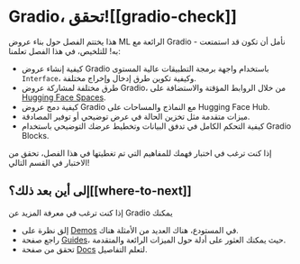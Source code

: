 # Gradio، تحقق![[gradio-check]]

<CourseFloatingBanner
    chapter={9}
    classNames="absolute z-10 right-0 top-0"
/>

هذا يختتم الفصل حول بناء عروض ML الرائعة مع Gradio - نأمل أن تكون قد استمتعت به! للتلخيص، في هذا الفصل تعلمنا:

- كيفية إنشاء عروض Gradio باستخدام واجهة برمجة التطبيقات عالية المستوى `Interface`، وكيفية تكوين طرق إدخال وإخراج مختلفة.
- طرق مختلفة لمشاركة عروض Gradio، من خلال الروابط المؤقتة والاستضافة على [Hugging Face Spaces](https://huggingface.co/spaces).
- كيفية دمج عروض Gradio مع النماذج والمساحات على Hugging Face Hub.
- ميزات متقدمة مثل تخزين الحالة في عرض توضيحي أو توفير المصادقة.
- كيفية التحكم الكامل في تدفق البيانات وتخطيط عرضك التوضيحي باستخدام Gradio Blocks.

إذا كنت ترغب في اختبار فهمك للمفاهيم التي تم تغطيتها في هذا الفصل، تحقق من الاختبار في القسم التالي!

## إلى أين بعد ذلك؟[[where-to-next]]

إذا كنت ترغب في معرفة المزيد عن Gradio يمكنك

- إلق نظرة على [Demos](https://github.com/gradio-app/gradio/tree/main/demo) في المستودع، هناك العديد من الأمثلة هناك.
- راجع صفحة [Guides](https://gradio.app/guides/)، حيث يمكنك العثور على أدلة حول الميزات الرائعة والمتقدمة.
- تحقق من صفحة [Docs](https://gradio.app/docs/) لتعلم التفاصيل.